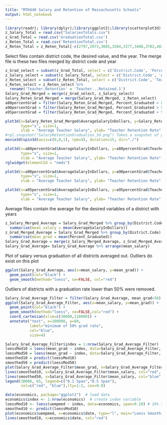---
title: "MTH440 Salary and Retention of Massachusetts Schools"
output: html_notebook
---

```{r}
library(readr); library(dplyr);library(ggplot2);library(scatterplot3d);library(rgl)
z_Salary_Total = read.csv("SalariesTotals.csv")
z_Grad_Total = read.csv('GraduationTotal.csv')
z_Reten_Total = read.csv('RetentionTotal.csv')
z_Reten_Total = z_Reten_Total[-c(2797,2973,3085,3204,3377,3488,3782,4029,4912,5714, 5701,5856, 392, 778, 1949, 2351, 2753, 3159, 3564, 3970, 4375, 4780, 5182, 5584, 5984, 1161, 1552),]
```

Select files contain district code, the desired value, and the year. The merge file is these two files merged by district code and year
```{r}
z_Grad_select = subset(z_Grad_Total, select = c('District.Code', 'Percent_Graduated', 'Year'))
z_Salary_select = subset(z_Salary_Total, select = c('District.Code', 'AverageSalaryInDollars', 'Year'))
z_Reten_select = subset(z_Reten_Total, select = c('District.Code', 'Teacher...Retained.1', 'Year'))
z_Reten_select = z_Reten_select %>%
  rename('Teacher.Retention' = 'Teacher...Retained.1')
Salary_Grad_Merged = merge(z_Grad_select, z_Salary_select)
Salary_Reten_Grad_Merged = merge(Salary_Grad_Merged, z_Reten_select)
a80percentGrad = filter(Salary_Reten_Grad_Merged, Percent_Graduated > 80)
a90percentGrad = filter(Salary_Reten_Grad_Merged, Percent_Graduated > 90)
a95percentGrad = filter(Salary_Reten_Grad_Merged, Percent_Graduated > 95)
```

```{r}
plot3d(x=Salary_Reten_Grad_Merged$AverageSalaryInDollars, y=Salary_Reten_Grad_Merged$Teacher.Retention, z=Salary_Reten_Grad_Merged$Percent_Graduated,
       type="s", size=1,
       xlab = "Average Teacher Salary", ylab= "Teacher Retention Rate", zlab= "Graduation Rate")
#rgl.snapshot("SalaryRetentionGraduation_3d.png") Takes a snapshot of graph at current position
movie3d(spin3d(axis=c(0,0,1), rpm=4), duration=15, dir="./")
```

```{r}
plot3d(x=a80percentGrad$AverageSalaryInDollars, y=a80percentGrad$Teacher.Retention, z=a80percentGrad$Percent_Graduated,
       type="s", size=1,
       xlab = "Average Teacher Salary", ylab= "Teacher Retention Rate", zlab= "Graduation Rate")
rglwidget(elementId = "nmds")
```

```{r}
plot3d(x=a90percentGrad$AverageSalaryInDollars, y=a90percentGrad$Teacher.Retention, z=a90percentGrad$Percent_Graduated,
       type="s", size=1,
       xlab = "Average Teacher Salary", ylab= "Teacher Retention Rate", zlab= "Graduation Rate")
```

```{r}
plot3d(x=a95percentGrad$AverageSalaryInDollars, y=a95percentGrad$Teacher.Retention, z=a95percentGrad$Percent_Graduated,
       type="s", size=1,
       xlab = "Average Teacher Salary", ylab= "Teacher Retention Rate", zlab= "Graduation Rate")
```









Average files contain the average for the desired variables of a district with years
```{r}
z_Salary_Merged_Average = Salary_Grad_Merged %>% group_by(District.Code) %>%
  summarise(mean_salary = mean(AverageSalaryInDollars))
z_Grad_Merged_Average = Salary_Grad_Merged %>% group_by(District.Code) %>%
  summarise(mean_grad = mean(Percent_Graduated))
Salary_Grad_Average = merge(z_Salary_Merged_Average, z_Grad_Merged_Average)
Salary_Grad_Average= Salary_Grad_Average %>% arrange(mean_salary)
```

Plot of salary versus graduation of all districts averaged out. Outliers do exist on this plot
```{r}
ggplot(Salary_Grad_Average, aes(x=mean_salary, y=mean_grad)) +
  geom_point(col="black") +
  geom_smooth(method="loess", se=FALSE, col="red")
```

Outliers of districts with a graduation rate lower than 50% were removed.
```{r}
Salary_Grad_Average_Filter = filter(Salary_Grad_Average, mean_grad>50)
ggplot(Salary_Grad_Average_Filter, aes(x=mean_salary, y=mean_grad)) +
  geom_point(col="black") +
  geom_smooth(method="loess", se=FALSE,col="red") +
  coord_cartesian(xlim=c(30000,110000)) +
  annotate("text", x=100000, y=60,
           label="minimum of 50% grad rate",
           col="blue",
           size=4)
```

```{r}
Salary_Grad_Average_Filter$index = 1:nrow(Salary_Grad_Average_Filter)
loessMod10 = loess(mean_grad ~ index, data=Salary_Grad_Average_Filter, span=0.1)
loessMod50 = loess(mean_grad ~ index, data=Salary_Grad_Average_Filter, span=0.5)
smoothed10 = predict(loessMod10)
smoothed50 = predict(loessMod50)
plot(Salary_Grad_Average_Filter$mean_grad, x=Salary_Grad_Average_Filter$mean_salary, main="Local Regression & Prediction of Avg Salary & Avg Grad of Districts", xlab = "Average Salary", ylab = "Average Graduation", pch=18)
lines(smoothed10, x=Salary_Grad_Average_Filter$mean_salary, col="red", lwd=2.5)
lines(smoothed50, x=Salary_Grad_Average_Filter$mean_salary, col="blue", lty=2, lwd=2.5)
legend(30000, 65, legend=c("0.1 Span","0.5 Span"),
       col=c("red", "blue"),lty=1:2, cex=0.8)
```

```{r}
data(economics, package="ggplot2")  # load data
economics$index <- 1:nrow(economics)  # create index variable
loessMod10 <- loess(uempmed ~ index, data=economics, span=0.10) # 10% smoothing span
smoothed10 <- predict(loessMod10) 
plot(economics$uempmed, x=economics$date, type="l", main="Loess Smoothing and Prediction", xlab="Date", ylab="Unemployment (Median)")
lines(smoothed10, x=economics$date, col="red")
```






